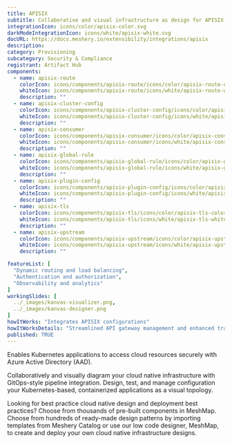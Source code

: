 ---
title: APISIX
subtitle: Collaborative and visual infrastructure as design for APISIX
integrationIcon: icons/color/apisix-color.svg
darkModeIntegrationIcon: icons/white/apisix-white.svg
docURL: https://docs.meshery.io/extensibility/integrations/apisix
description: 
category: Provisioning
subcategory: Security & Compliance
registrant: Artifact Hub
components:
  - name: apisix-route
    colorIcon: icons/components/apisix-route/icons/color/apisix-route-color.svg
    whiteIcon: icons/components/apisix-route/icons/white/apisix-route-white.svg
    description: ""
  - name: apisix-cluster-config
    colorIcon: icons/components/apisix-cluster-config/icons/color/apisix-cluster-config-color.svg
    whiteIcon: icons/components/apisix-cluster-config/icons/white/apisix-cluster-config-white.svg
    description: ""
  - name: apisix-consumer
    colorIcon: icons/components/apisix-consumer/icons/color/apisix-consumer-color.svg
    whiteIcon: icons/components/apisix-consumer/icons/white/apisix-consumer-white.svg
    description: ""
  - name: apisix-global-rule
    colorIcon: icons/components/apisix-global-rule/icons/color/apisix-global-rule-color.svg
    whiteIcon: icons/components/apisix-global-rule/icons/white/apisix-global-rule-white.svg
    description: ""
  - name: apisix-plugin-config
    colorIcon: icons/components/apisix-plugin-config/icons/color/apisix-plugin-config-color.svg
    whiteIcon: icons/components/apisix-plugin-config/icons/white/apisix-plugin-config-white.svg
    description: ""
  - name: apisix-tls
    colorIcon: icons/components/apisix-tls/icons/color/apisix-tls-color.svg
    whiteIcon: icons/components/apisix-tls/icons/white/apisix-tls-white.svg
    description: ""
  - name: apisix-upstream
    colorIcon: icons/components/apisix-upstream/icons/color/apisix-upstream-color.svg
    whiteIcon: icons/components/apisix-upstream/icons/white/apisix-upstream-white.svg
    description: ""

featureList: [
  "Dynamic routing and load balancing",
  "Authentication and authorization",
  "Observability and analytics"
]
workingSlides: [
  ../_images/kanvas-visualizer.png,
  ../_images/kanvas-designer.png
]
howItWorks: "Integrates APISIX configurations"
howItWorksDetails: "Streamlined API gateway management and enhanced traffic routing in Kubernetes"
published: TRUE
---
<p>
Enables Kubernetes applications to access cloud resources securely with Azure Active Directory (AAD).
</p>
<p>
    Collaboratively and visually diagram your cloud native infrastructure with GitOps-style pipeline integration. Design, test, and manage configuration your Kubernetes-based, containerized applications as a visual topology.
</p>
<p>
    Looking for best practice cloud native design and deployment best practices? Choose from thousands of pre-built components in MeshMap. Choose from hundreds of ready-made design patterns by importing templates from Meshery Catalog or use our low code designer, MeshMap, to create and deploy your own cloud native infrastructure designs.
</p>
